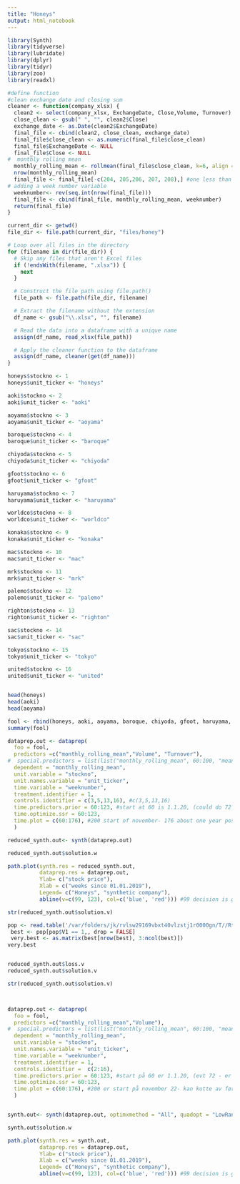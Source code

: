 ```yaml
---
title: "Honeys"
output: html_notebook
---
```


```r
library(Synth)
library(tidyverse)
library(lubridate)
library(dplyr)
library(tidyr)
library(zoo)
library(readxl)
```

```r
#define function
#clean exchange date and closing sum
cleaner <- function(company_xlsx) {
  clean2 <- select(company_xlsx, ExchangeDate, Close,Volume, Turnover)
  close_clean <- gsub(" ", "", clean2$Close)
  exchange_date <- as.Date(clean2$ExchangeDate)
  final_file <- cbind(clean2, close_clean, exchange_date)
  final_file$close_clean <- as.numeric(final_file$close_clean)
  final_file$ExchangeDate <- NULL
  final_file$Close <- NULL
#  monthly rolling mean
  monthly_rolling_mean <- rollmean(final_file$close_clean, k=6, align = 'left')
  nrow(monthly_rolling_mean)
  final_file <- final_file[-c(204, 205,206, 207, 208),] #one less than k
# adding a week number variable
  weeknumber<- rev(seq.int(nrow(final_file)))
  final_file <- cbind(final_file, monthly_rolling_mean, weeknumber)
  return(final_file)
}  

current_dir <- getwd()
file_dir <- file.path(current_dir, "files/honey")

# Loop over all files in the directory
for (filename in dir(file_dir)) {
  # Skip any files that aren't Excel files
  if (!endsWith(filename, ".xlsx")) {
    next
  }

  # Construct the file path using file.path()
  file_path <- file.path(file_dir, filename)

  # Extract the filename without the extension
  df_name <- gsub("\\.xlsx", "", filename)

  # Read the data into a dataframe with a unique name
  assign(df_name, read_xlsx(file_path))

  # Apply the cleaner function to the dataframe
  assign(df_name, cleaner(get(df_name)))
}

```

```r
honeys$stockno <- 1
honeys$unit_ticker <- "honeys"

aoki$stockno <- 2
aoki$unit_ticker <- "aoki"

aoyama$stockno <- 3
aoyama$unit_ticker <- "aoyama"

baroque$stockno <- 4
baroque$unit_ticker <- "baroque"

chiyoda$stockno <- 5
chiyoda$unit_ticker <- "chiyoda"

gfoot$stockno <- 6
gfoot$unit_ticker <- "gfoot"

haruyama$stockno <- 7
haruyama$unit_ticker <- "haruyama"

worldco$stockno <- 8
worldco$unit_ticker <- "worldco"

konaka$stockno <- 9
konaka$unit_ticker <- "konaka"

mac$stockno <- 10
mac$unit_ticker <- "mac"

mrk$stockno <- 11
mrk$unit_ticker <- "mrk"

palemo$stockno <- 12
palemo$unit_ticker <- "palemo"

righton$stockno <- 13
righton$unit_ticker <- "righton"

sac$stockno <- 14
sac$unit_ticker <- "sac"

tokyo$stockno <- 15
tokyo$unit_ticker <- "tokyo"

united$stockno <- 16
united$unit_ticker <- "united"


head(honeys)
head(aoki)
head(aoyama)
```

```r
fool <- rbind(honeys, aoki, aoyama, baroque, chiyoda, gfoot, haruyama, konaka, mac, mrk, palemo, righton, sac, tokyo, united, worldco)
summary(fool)
```

```r

dataprep.out <- dataprep(
  foo = fool,
  predictors =c("monthly_rolling_mean","Volume", "Turnover"),
#  special.predictors = list(list("monthly_rolling_mean", 60:100, "mean")), #new line
  dependent = "monthly_rolling_mean",
  unit.variable = "stockno",
  unit.names.variable = "unit_ticker",
  time.variable = "weeknumber",
  treatment.identifier = 1,
  controls.identifier = c(3,5,13,16), #c(3,5,13,16)
  time.predictors.prior = 60:123, #start at 60 is 1.1.20, (could do 72 - one year pre divestment) 
  time.optimize.ssr = 60:123, 
  time.plot = c(60:176), #200 start of november- 176 about one year post treatment
  )

reduced_synth.out<- synth(dataprep.out)

reduced_synth.out$solution.w

path.plot(synth.res = reduced_synth.out,
          dataprep.res = dataprep.out,
          Ylab= c("stock price"),
          Xlab = c("weeks since 01.01.2019"),
          Legend= c("Honeys", "synthetic company"),
          abline(v=c(99, 123), col=c('blue', 'red'))) #99 decision is given #124 publication date (treatment)

str(reduced_synth.out$solution.v)

```


```r
pop <- read.table('/var/folders/jk/rvlsw29169vbxt40vlzstj1r0000gn/T//RtmpkRxs2e/genoud.pro', comment.char = 'G') 
 best <- pop[pop$V1 == 1,, drop = FALSE] 
 very.best <- as.matrix(best[nrow(best), 3:ncol(best)])
very.best


reduced_synth.out$loss.v
reduced_synth.out$solution.v

str(reduced_synth.out$solution.v)



dataprep.out <- dataprep(
  foo = fool,
  predictors =c("monthly_rolling_mean","Volume"),
#  special.predictors = list(list("monthly_rolling_mean", 60:100, "mean")), #new line
  dependent = "monthly_rolling_mean",
  unit.variable = "stockno",
  unit.names.variable = "unit_ticker",
  time.variable = "weeknumber",
  treatment.identifier = 1,
  controls.identifier =  c(2:16), 
  time.predictors.prior = 60:123, #start på 60 er 1.1.20, (evt 72 - er ca et år før divestering) - godt argument for det ettersom vi også unngår covid
  time.optimize.ssr = 60:123, 
  time.plot = c(60:176), #200 er start på november 22- kan kutte av før den tid- som ett år etter (176)
  )


synth.out<- synth(dataprep.out, optimxmethod = "All", quadopt = "LowRankQP", custom.v =as.numeric( reduced_synth.out$solution.v ))

synth.out$solution.w

path.plot(synth.res = synth.out,
          dataprep.res = dataprep.out,
          Ylab= c("stock price"),
          Xlab = c("weeks since 01.01.2019"),
          Legend= c("Honeys", "synthetic company"),
          abline(v=c(99, 123), col=c('blue', 'red'))) #99 decision is given #124 publication date 


```